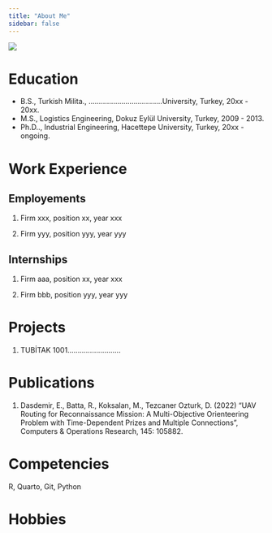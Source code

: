 ```yaml
---
title: "About Me"
sidebar: false 
---
```


![](assets/images/vesikalik.jpeg){fig-align="center"}

# Education

-   B.S., Turkish Milita., ....................................University, Turkey, 20xx - 20xx.
-   M.S., Logistics Engineering, Dokuz Eylül University, Turkey, 2009 - 2013.
-   Ph.D.., Industrial Engineering, Hacettepe University, Turkey, 20xx - ongoing.

# Work Experience

## Employements

1.  Firm xxx, position xx, year xxx

2.  Firm yyy, position yyy, year yyy

## Internships

1.  Firm aaa, position xx, year xxx

2.  Firm bbb, position yyy, year yyy

# Projects

1.  TUBİTAK 1001..........................

# Publications

1.  Dasdemir, E., Batta, R., Koksalan, M., Tezcaner Ozturk, D. (2022) “UAV Routing for Reconnaissance Mission: A Multi-Objective Orienteering Problem with Time-Dependent Prizes and Multiple Connections”, Computers & Operations Research, 145: 105882.

# Competencies

R, Quarto, Git, Python

# Hobbies
